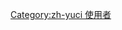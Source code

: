 {{User language-3|zh-yuci|这块用户的'''[[:Category:Zh-yuci 使用者|榆次话]]'''说得'''[[:Category:Zh-yuci-3 使用者|还行咾]]'''哇。|榆次话|13|9}}<noinclude>[[Category:zh-yuci 使用者]]</noinclude>
